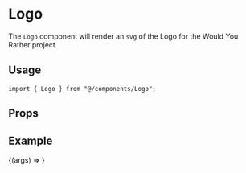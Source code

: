 
<Meta title="components/Logo" component={Logo} />

# Logo

The `Logo` component will render an `svg` of the Logo for the Would You Rather project.

## Usage

```tsx
import { Logo } from "@/components/Logo";
```

## Props

<ArgsTable component={Logo} />

## Example

<Canvas>
  <Story name="Default">{(args) => <Logo {...args} />}</Story>
</Canvas>

